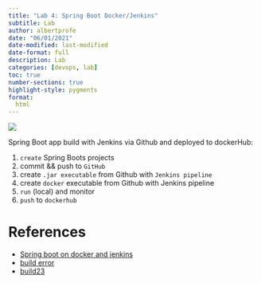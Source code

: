 ```yaml
---
title: "Lab 4: Spring Boot Docker/Jenkins"
subtitle: Lab
author: albertprofe
date: "06/01/2021"
date-modified: last-modified
date-format: full
description: Lab
categories: [devops, lab]
toc: true
number-sections: true
highlight-style: pygments
format:
  html
---
```


![](/images/devops/springboot-docker.png)

Spring Boot app  build with Jenkins via Github and deployed to dockerHub:

1. ``create`` Spring Boots projects
2. commit && push to ``GitHub``
3. create ``.jar executable`` from Github with ``Jenkins pipeline``
4. create ``docker`` executable from Github with Jenkins pipeline
5. ``run`` (local) and monitor
6. ``push`` to ``dockerhub``

# References

- [Spring boot on docker and jenkins](https://sites.google.com/view/devopscifo/labs/4-springb-books-docker){.external target='_blank'}
- [build error](https://sites.google.com/view/devopscifo/labs/4-springb-books-docker/test3_build20_error){.external target='_blank'}
- [build23](https://sites.google.com/view/devopscifo/labs/4-springb-books-docker/test3_build23){.external target='_blank'}


